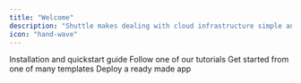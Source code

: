 ```yaml
---
title: "Welcome"
description: "Shuttle makes dealing with cloud infrastructure simple and enjoyable so our users can focus on creating great products."
icon: "hand-wave"
---
```


<CardGroup>
  <Card
    title="Quickstart"
    icon="circle-play"
    color="#3d3"
    href="/getting-started/quickstart"
  >
    Installation and quickstart guide
  </Card>
  <Card
    title="Tutorials"
    icon="book"
    href="/tutorials/your-first-app"
    color="#f8b5F2"
  >
   Follow one of our tutorials
  </Card>
  <Card
    title="How-to Guides"
    icon="sparkles"
    href="/how-to-guides/quick-deployment"
    color="#ffdf54"
  >
    Get started from one of many templates
  </Card>
  <Card
    title="Templates"
    icon="list-check"
    href="/templates/overview"
    color="#a26"
  >
    Deploy a ready made app
  </Card>
</CardGroup>
